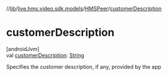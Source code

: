 //[lib](../../../index)/[live.hms.video.sdk.models](../index)/[HMSPeer](index)/[customerDescription](customer-description)

# customerDescription

[androidJvm]\
val [customerDescription](customer-description): [String](https://kotlinlang.org/api/latest/jvm/stdlib/kotlin/-string/index.html)

Specifies the customer description, if any, provided by the app
